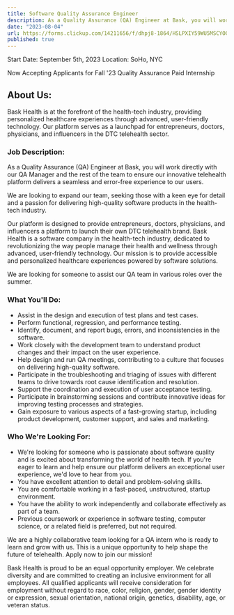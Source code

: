 ```yaml
---
title: Software Quality Assurance Engineer
description: As a Quality Assurance (QA) Engineer at Bask, you will work directly with our QA Manager and the rest of the team to ensure our innovative telehealth platform delivers a seamless and error-free experience to our users.
date: "2023-08-04"
url: https://forms.clickup.com/14211656/f/dhpj8-1864/HSLPXIY59WU5MSCYOO
published: true
---
```


Start Date: September 5th, 2023
Location: SoHo, NYC

Now Accepting Applicants for Fall '23 Quality Assurance Paid Internship

## About Us:


Bask Health is at the forefront of the health-tech industry, providing personalized healthcare experiences through advanced, user-friendly technology. Our platform serves as a launchpad for entrepreneurs, doctors, physicians, and influencers in the DTC telehealth sector.


### Job Description:

As a Quality Assurance (QA) Engineer at Bask, you will work directly with our QA Manager and the rest of the team to ensure our innovative telehealth platform delivers a seamless and error-free experience to our users.

We are looking to expand our team, seeking those with a keen eye for detail and a passion for delivering high-quality software products in the health-tech industry.

Our platform is designed to provide entrepreneurs, doctors, physicians, and influencers a platform to launch their own DTC telehealth brand. Bask Health is a software company in the health-tech industry, dedicated to revolutionizing the way people manage their health and wellness through advanced, user-friendly technology. Our mission is to provide accessible and personalized healthcare experiences powered by software solutions.

We are looking for someone to assist our QA team in various roles over the summer.

### What You'll Do:

- Assist in the design and execution of test plans and test cases.
- Perform functional, regression, and performance testing.
- Identify, document, and report bugs, errors, and inconsistencies in the software.
- Work closely with the development team to understand product changes and their impact on the user experience.
- Help design and run QA meetings, contributing to a culture that focuses on delivering high-quality software.
- Participate in the troubleshooting and triaging of issues with different teams to drive towards root cause identification and resolution.
- Support the coordination and execution of user acceptance testing.
- Participate in brainstorming sessions and contribute innovative ideas for improving testing processes and strategies.
- Gain exposure to various aspects of a fast-growing startup, including product development, customer support, and sales and marketing.

### Who We're Looking For:

- We're looking for someone who is passionate about software quality and is excited about transforming the world of health tech. If you're eager to learn and help ensure our platform delivers an exceptional user experience, we'd love to hear from you.
- You have excellent attention to detail and problem-solving skills.
- You are comfortable working in a fast-paced, unstructured, startup environment.
- You have the ability to work independently and collaborate effectively as part of a team.
- Previous coursework or experience in software testing, computer science, or a related field is preferred, but not required.

We are a highly collaborative team looking for a QA intern who is ready to learn and grow with us. This is a unique opportunity to help shape the future of telehealth. Apply now to join our mission!

Bask Health is proud to be an equal opportunity employer. We celebrate diversity and are committed to creating an inclusive environment for all employees. All qualified applicants will receive consideration for employment without regard to race, color, religion, gender, gender identity or expression, sexual orientation, national origin, genetics, disability, age, or veteran status.
